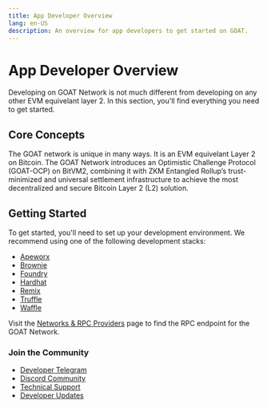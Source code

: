```yaml
---
title: App Developer Overview
lang: en-US
description: An overview for app developers to get started on GOAT.
---
```


# App Developer Overview
Developing on GOAT Network is not much different from developing on any other EVM equivelant layer 2. In this section, you'll find everything you need to get started. 


## Core Concepts
The GOAT network is unique in many ways. It is an EVM equivelant Layer 2 on Bitcoin. The GOAT Network introduces an Optimistic Challenge Protocol (GOAT-OCP) on BitVM2, combining it with ZKM Entangled Rollup’s trust-minimized and universal settlement infrastructure to achieve the most decentralized and secure Bitcoin Layer 2 (L2) solution.
<Cards>
  <Card title="Core Concepts" href="https://founders.goat.network/network/concepts/bitcoin" />

  <Card title="Decentralized Sequencers" href="https://founders.goat.network/network/concepts/decseq" />

  <Card title="Security" href="https://founders.goat.network/network/security/model"  />
</Cards>


## Getting Started
To get started, you'll need to set up your development environment. We recommend using one of the following development stacks:
*   [Apeworx](https://www.apeworx.io/)
*   [Brownie](https://eth-brownie.readthedocs.io/en/stable/install.html)
*   [Foundry](https://getfoundry.sh/)
*   [Hardhat](https://hardhat.org/)
*   [Remix](https://remix.ethereum.org)
*   [Truffle](https://trufflesuite.com/)
*   [Waffle](https://getwaffle.io/)

Visit the [Networks & RPC Providers](/network/networks-rpc) page to find the RPC endpoint for the GOAT Network.

### Join the Community
- [Developer Telegram](https://t.me/+5JwHzveSo4IxMGY5)
- [Discord Community](https://discord.gg/99WEU3Y4)
- [Technical Support](https://founders.goat.network/)
- [Developer Updates](https://twitter.com/goatnetwork)